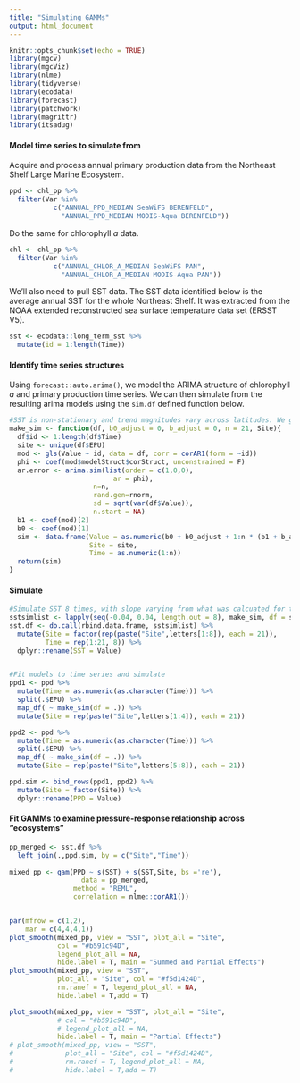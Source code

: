 ```yaml
---
title: "Simulating GAMMs"
output: html_document
---
```


```r
knitr::opts_chunk$set(echo = TRUE)
library(mgcv)
library(mgcViz)
library(nlme)
library(tidyverse)
library(ecodata)
library(forecast)
library(patchwork)
library(magrittr)
library(itsadug)
```

#### Model time series to simulate from
Acquire and process annual primary production data from the Northeast Shelf Large Marine Ecosystem. 

```r
ppd <- chl_pp %>% 
  filter(Var %in%
           c("ANNUAL_PPD_MEDIAN SeaWiFS BERENFELD",
             "ANNUAL_PPD_MEDIAN MODIS-Aqua BERENFELD")) 
```

Do the same for chlorophyll *a* data.

```r
chl <- chl_pp %>% 
  filter(Var %in%
           c("ANNUAL_CHLOR_A_MEDIAN SeaWiFS PAN",
             "ANNUAL_CHLOR_A_MEDIAN MODIS-Aqua PAN"))
```

We'll also need to pull SST data. The SST data identified below is the average annual SST for the whole Northeast Shelf. It was extracted from the NOAA extended reconstructed sea surface temperature data set (ERSST V5).

```r
sst <- ecodata::long_term_sst %>% 
  mutate(id = 1:length(Time))
```


#### Identify time series structures

Using `forecast::auto.arima()`, we model the ARIMA structure of chlorophyll *a* and primary production time series. We can then simulate from the resulting arima models using the `sim.df` defined function below.

```r
#SST is non-stationary and trend magnitudes vary across latitudes. We generalize simulations of SST by assuming AR1 error structure and varying trend strength, centered around trend derived from NES SST
make_sim <- function(df, b0_adjust = 0, b_adjust = 0, n = 21, Site){
  df$id <- 1:length(df$Time)
  site <- unique(df$EPU)
  mod <- gls(Value ~ id, data = df, corr = corAR1(form = ~id))
  phi <- coef(mod$modelStruct$corStruct, unconstrained = F)
  ar.error <- arima.sim(list(order = c(1,0,0),
                          ar = phi),
                     n=n,
                     rand.gen=rnorm,
                     sd = sqrt(var(df$Value)),
                     n.start = NA)
  b1 <- coef(mod)[2]
  b0 <- coef(mod)[1]
  sim <- data.frame(Value = as.numeric(b0 + b0_adjust + 1:n * (b1 + b_adjust) + ar.error),
                    Site = site,
                    Time = as.numeric(1:n))
  return(sim)
}

```

#### Simulate

```r
#Simulate SST 8 times, with slope varying from what was calcuated for the NE shelf by about ~ 0.03 degree/year intervals. Starting at estimated_slope - 0.04 degrees/year and ending at estimated_slope + 0.04 degrees/year.
sstsimlist <- lapply(seq(-0.04, 0.04, length.out = 8), make_sim, df = sst)
sst.df <- do.call(rbind.data.frame, sstsimlist) %>% 
  mutate(Site = factor(rep(paste("Site",letters[1:8]), each = 21)),
         Time = rep(1:21, 8)) %>% 
  dplyr::rename(SST = Value)


#Fit models to time series and simulate
ppd1 <- ppd %>% 
  mutate(Time = as.numeric(as.character(Time))) %>% 
  split(.$EPU) %>% 
  map_df( ~ make_sim(df = .)) %>% 
  mutate(Site = rep(paste("Site",letters[1:4]), each = 21))

ppd2 <- ppd %>% 
  mutate(Time = as.numeric(as.character(Time))) %>% 
  split(.$EPU) %>% 
  map_df( ~ make_sim(df = .)) %>% 
  mutate(Site = rep(paste("Site",letters[5:8]), each = 21))

ppd.sim <- bind_rows(ppd1, ppd2) %>% 
  mutate(Site = factor(Site)) %>% 
  dplyr::rename(PPD = Value)
```

#### Fit GAMMs to examine pressure-response relationship across "ecosystems"

```r
pp_merged <- sst.df %>% 
  left_join(.,ppd.sim, by = c("Site","Time"))
  
mixed_pp <- gam(PPD ~ s(SST) + s(SST,Site, bs ='re'),
                  data = pp_merged,
                method = "REML",
                correlation = nlme::corAR1())


par(mfrow = c(1,2),
    mar = c(4,4,4,1))
plot_smooth(mixed_pp, view = "SST", plot_all = "Site",
            col = "#b591c94D", 
            legend_plot_all = NA, 
            hide.label = T, main = "Summed and Partial Effects")
plot_smooth(mixed_pp, view = "SST", 
            plot_all = "Site", col = "#f5d1424D",
            rm.ranef = T, legend_plot_all = NA, 
            hide.label = T,add = T)

plot_smooth(mixed_pp, view = "SST", plot_all = "Site",
            # col = "#b591c94D", 
            # legend_plot_all = NA, 
            hide.label = T, main = "Partial Effects")
# plot_smooth(mixed_pp, view = "SST", 
#             plot_all = "Site", col = "#f5d1424D",
#             rm.ranef = T, legend_plot_all = NA, 
#             hide.label = T,add = T)
```

